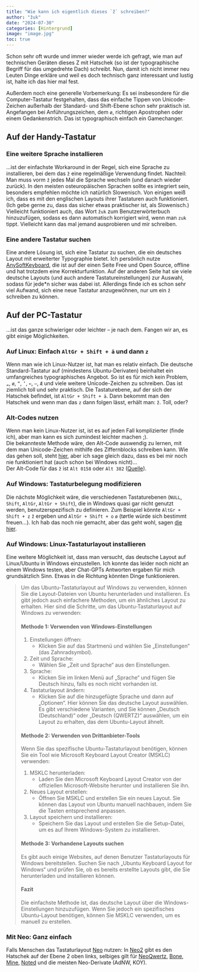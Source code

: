 ```yaml
---
title: "Wie kann ich eigentlich dieses `ž` schreiben?"
author: "žuk"
date: "2024-07-30"
categories: [Hintergrund]
image: "image.jpg"
toc: true
---
```


Schon sehr oft wurde und immer wieder werde ich gefragt, wie man auf technischen Geräten dieses Z mit Hatschek (so ist der typographische Begriff für das umgedrehte Dach) schreibt. Nun, damit ich nicht immer neu Leuten Dinge erkläre und weil es doch technisch ganz interessant und lustig ist, halte ich das hier mal fest.

Außerdem noch eine generelle Vorbemerkung: Es sei insbesondere für die Computer-Tastatur festgehalten, dass das einfache Tippen von Unicode-Zeichen außerhalb der Standard- und Shift-Ebene schon sehr praktisch ist. Angefangen bei Anführungszeichen, dem `ø`, richtigen Apostrophen oder einem Gedankenstrich. Das ist typographisch einfach ein Gamechanger.

## Auf der Handy-Tastatur

### Eine weitere Sprache installieren

...ist der einfachste Workaround in der Regel, sich eine Sprache zu installieren, bei dem das `ž` eine regelmäßige Verwendung findet. Nachteil: Man muss vorm `ž` jedes Mal die Sprache wechseln (und danach wieder zurück). In den meisten osteuropäischen Sprachen sollte es integriert sein, besonders empfehlen möchte ich natürlich Slowenisch. Von einigen weiß ich, dass es mit den englischen Layouts ihrer Tastaturen auch funktioniert. (Ich gebe gerne zu, dass das sicher etwas praktischer ist, als Slowenisch.) Vielleicht funktioniert auch, das Wort `žuk` zum Benutzerwörterbuch hinzuzufügen, sodass es dann automatisch korrigiert wird, wenn man `zuk` tippt. Vielleicht kann das mal jemand ausprobieren und mir schreiben.

### Eine andere Tastatur suchen

Eine andere Lösung ist, sich eine Tastatur zu suchen, die ein deutsches Layout mit erweiterter Typographie bietet. Ich persönlich nutze [AnySoftKeyboard](https://anysoftkeyboard.github.io/), die ist auf der einen Seite Free und Open Source, offline und hat trotzdem eine Korrekturfunktion. Auf der anderen Seite hat sie viele deutsche Layouts (und auch andere Tastatureinstellungen) zur Auswahl, sodass für jede\*n sicher was dabei ist. Allerdings finde ich es schon sehr viel Aufwand, sich eine neue Tastatur anzugewöhnen, nur um ein `ž` schreiben zu können.

## Auf der PC-Tastatur

...ist das ganze schwieriger oder leichter – je nach dem. Fangen wir an, es gibt einige Möglichkeiten.

### Auf Linux: Einfach `AltGr + Shift + ä` und dann `z`

Wenn man wie ich Linux-Nutzer ist, hat man es relativ einfach. Die deutsche Standard-Tastatur auf (mindestens Ubuntu-Derivaten) beinhaltet ein umfangreiches typographisches Angebot. So ist es für mich kein Problem, `„`, `ø`, `“`, `’`, `←`, `–`, `Æ` und viele weitere Unicode-Zeichen zu schreiben. Das ist ziemlich toll und sehr praktisch. Die Tastaturebene, auf der sich der Hatschek befindet, ist `AltGr + Shift + ä`. Dann bekommt man den Hatschek und wenn man das `z` dann folgen lässt, erhält man: `ž`. Toll, oder?

### Alt-Codes nutzen

Wenn man kein Linux-Nutzer ist, ist es auf jeden Fall komplizierter (finde ich), aber man kann es sich zumindest leichter machen ;).\
Die bekannteste Methode wäre, den Alt-Code auswendig zu lernen, mit dem man Unicode-Zeichen mithilfe des Ziffernblocks schreiben kann. Wie das gehen soll, steht [hier](https://altcodeunicode.com/how-to-use-alt-codes/), aber ich sage gleich dazu, dass es bei mir noch nie funktioniert hat (auch schon bei Windows nicht)...\
Der Alt-Code für das `ž` ist `Alt 0158` oder `Alt 382` ([Quelle](https://altcodeunicode.com/alt-codes-letter-z-with-accents/)).

### Auf Windows: Tastaturbelegung modifizieren

Die nächste Möglichkeit wäre, die verschiedenen Tastaturebenen (`NULL`, `Shift`, `AltGr`, `AltGr + Shift`), die in Windows quasi gar nicht genutzt werden, benutzerspezifisch zu definieren. Zum Beispiel könnte `AltGr + Shift + z` `ž` ergeben und `AltGr + Shift + o` `ø` (tørtle würde sich bestimmt freuen...). Ich hab das noch nie gemacht, aber das geht wohl, sagen [die hier](https://praxistipps.chip.de/tastatur-konfigurieren-so-aendern-sie-die-tastenbelegung_42662).

### Auf Windows: Linux-Tastaturlayout installieren

Eine weitere Möglichkeit ist, dass man versucht, das deutsche Layout auf Linux/Ubuntu in Windows einzustellen. Ich konnte das leider noch nicht an einem Windows testen, aber Chat-GPTs Antworten ergaben für mich grundsätzlich Sinn. Etwas in die Richtung könnten Dinge funktionieren.

> Um das Ubuntu-Tastaturlayout auf Windows zu verwenden, können Sie die Layout-Dateien von Ubuntu herunterladen und installieren. Es gibt jedoch auch einfachere Methoden, um ein ähnliches Layout zu erhalten. Hier sind die Schritte, um das Ubuntu-Tastaturlayout auf Windows zu verwenden:
>
> #### Methode 1: Verwenden von Windows-Einstellungen
>
> 1.  Einstellungen öffnen:
>     -   Klicken Sie auf das Startmenü und wählen Sie „Einstellungen“ (das Zahnradsymbol).
> 2.  Zeit und Sprache:
>     -   Wählen Sie „Zeit und Sprache“ aus den Einstellungen.
> 3.  Sprache:
>     -   Klicken Sie im linken Menü auf „Sprache“ und fügen Sie Deutsch hinzu, falls es noch nicht vorhanden ist.
> 4.  Tastaturlayout ändern:
>     -   Klicken Sie auf die hinzugefügte Sprache und dann auf „Optionen“. Hier können Sie das deutsche Layout auswählen. Es gibt verschiedene Varianten, und Sie können „Deutsch (Deutschland)“ oder „Deutsch (QWERTZ)“ auswählen, um ein Layout zu erhalten, das dem Ubuntu-Layout ähnelt.
>
> #### Methode 2: Verwenden von Drittanbieter-Tools
>
> Wenn Sie das spezifische Ubuntu-Tastaturlayout benötigen, können Sie ein Tool wie Microsoft Keyboard Layout Creator (MSKLC) verwenden:
>
> 1.  MSKLC herunterladen:
>     -   Laden Sie den Microsoft Keyboard Layout Creator von der offiziellen Microsoft-Website herunter und installieren Sie ihn.
> 2.  Neues Layout erstellen:
>     -   Öffnen Sie MSKLC und erstellen Sie ein neues Layout. Sie können das Layout von Ubuntu manuell nachbauen, indem Sie die Tasten entsprechend anpassen.
> 3.  Layout speichern und installieren:
>     -   Speichern Sie das Layout und erstellen Sie die Setup-Datei, um es auf Ihrem Windows-System zu installieren.
>
> #### Methode 3: Vorhandene Layouts suchen
>
> Es gibt auch einige Websites, auf denen Benutzer Tastaturlayouts für Windows bereitstellen. Suchen Sie nach „Ubuntu Keyboard Layout for Windows“ und prüfen Sie, ob es bereits erstellte Layouts gibt, die Sie herunterladen und installieren können.
>
> #### Fazit
>
> Die einfachste Methode ist, das deutsche Layout über die Windows-Einstellungen hinzuzufügen. Wenn Sie jedoch ein spezifisches Ubuntu-Layout benötigen, können Sie MSKLC verwenden, um es manuell zu erstellen.

### Mit Neo: Ganz einfach

Falls Menschen das Tastaturlayout [Neo](https://neo-layout.org) nutzen: In [Neo2](https://neo-layout.org/Layouts/neo/) gibt es den Hatschek auf der Ebene 2 oben links, selbiges gilt für [NeoQwertz](https://neo-layout.org/Layouts/neoqwertz/), [Bone](https://neo-layout.org/Layouts/bone/), [Mine](https://neo-layout.org/Layouts/mine/), [Noted](https://neo-layout.org/Layouts/noted/) und die meisten Neo-Derivate (AdNW, KOY).
